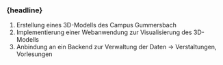 
### {headline}

1. Erstellung eines 3D-Modells des Campus Gummersbach
2. Implementierung einer Webanwendung zur Visualisierung des 3D-Modells
3. Anbindung an ein Backend zur Verwaltung der Daten -> Verstaltungen, Vorlesungen
